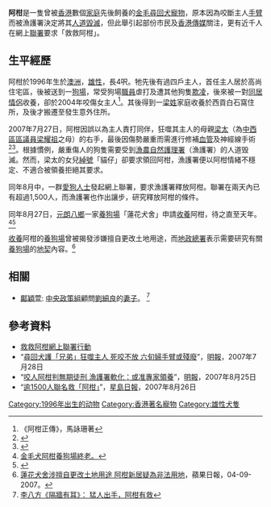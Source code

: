 {{noteTA
|1=zh-hans:金毛寻回犬;zh-hk:金毛尋回犬;zh-tw:黃金獵犬;
}}
{{Infobox animal
| name                    = 阿柑
| image                   = 
| caption                 = 
| othername               = 
| species                 = [[狗|狗]]
| breed                   = [[黃金獵犬|黃金獵犬]]
| gender                  = 雄性
| birth_date              = 1996年
| birth_place             =[[澳洲|澳洲]] 
| nationality             = 
| known                   = 
| owner                   = 
}}
'''阿柑'''是一隻曾被[[香港|香港]]數個[[家庭|家庭]]先後飼養的[[金毛尋回犬|金毛尋回犬]][[寵物|寵物]]，原本因為咬斷主人[[手臂|手臂]]而被漁護署決定將其[[人道毀滅|人道毀滅]]，但此舉引起部份市民及[[香港傳媒|香港傳媒]]關注，更有近千人在網上[[簽名|聯署]]要求「救救阿柑」。

==生平經歷==

阿柑於1996年生於[[澳洲|澳洲]]，[[雄性|雄性]]，長4呎。牠先後有過四戶主人，首任主人居於高尚住宅區，後被送到一[[養狗場|狗場]]，常受狗場[[職員|職員]]虐打及遭其他狗隻[[欺凌|欺凌]]，後來被一對[[同居|同居]][[情侶|情侶]]收養，卻於2004年咬傷女主人<ref>《阿柑正傳》，馬詠珊著</ref>。其後得到一[[梁姓|梁姓]]家庭收養於西貢白石窩住所，及後才搬遷至發生意外住所。

2007年7月27日，阿柑因誤以為主人責打同伴，狂噬其主人的母親[[梁太|梁太]]（為[[中西區_(香港)|中西區]][[區議員|區議員]][[梁耀祖|梁耀祖]]之母）的右手，最後因傷勢嚴重而需進行修補[[血管|血管]]及神經線手術<ref>{{Cite web|url=http://the-sun.on.cc/channels/news/20070729/20070729025104_0000.html|title=酷熱月圓現獸性 已故區議員之母遇險 癲狗噬女主臂裂見骨|accessdate=2018-11-25|date=2007-07-29|publisher=太陽報}}</ref><ref>{{Cite web|url=https://hk.news.appledaily.com/local/daily/article/20070729/7379799|title=不忿同伴遭斥罵金毛犬發狂咬主人|accessdate=2018-11-25|date=2007-07-29|publisher=蘋果日報}}</ref>。根據慣例，嚴重傷人的狗隻需要受到[[漁農自然護理署|漁農自然護理署]]（漁護署）的人道毁滅。然而，梁太的女兒[[綽號|綽號]]「貓仔」卻要求領回阿柑，漁護署便以阿柑情緒不穩定、不適合被領養拒絕其要求。

同年8月中，一群[[愛狗人士|愛狗人士]]發起網上聯署，要求漁護署釋放阿柑。聯署在兩天內已有超過1,500人，而漁護署也作出讓步，研究釋放阿柑的條件。

同年8月27日，[[元朗|元朗]][[八鄉|八鄉]]一家[[養狗場|養狗場]]「蓮花犬舍」申請[[收養|收養]]阿柑，待之直至天年。 <ref>[http://www1.appledaily.atnext.com/template/apple/art_main.cfm?iss_id=20070829&sec_id=4104&subsec_id=11867&art_id=10084458 金毛犬阿柑養狗場終老。]</ref><ref>{{Cite web|url=https://hk.appledaily.com/news/art/20091025/13350147|title=八方人物：人狗父子情 阿柑快樂度餘生|accessdate=2018-11-25|author=張文傑|date=2009-10-25|publisher=蘋果日報}}</ref>

[[收養|收養]]阿柑的[[養狗場|養狗場]]曾被揭發涉嫌擅自更改土地用途，而[[地政總署|地政總署]]表示需要研究有關[[養狗場|養狗場]]的[[地契|地契]]內容。<ref>[http://appledaily.atnext.com/template/apple/art_main.cfm?iss_id=20070904&sec_id=4104&subsec_id=11867&art_id=10109785 蓮花犬舍涉擅自更改土地用途 阿柑新居疑為非法用地]，蘋果日報，04-09-2007。</ref>

==相關==
* [[鄺穎萱|鄺穎萱]]: [[中央政策組|中央政策組]]顧問[[劉細良|劉細良]]的[[妻子|妻子]]。 <ref>[[李八方|李八方]][http://www1.appledaily.atnext.com/template/apple/art_main.cfm?iss_id=20070825&sec_id=4104&subsec_id=15333&art_id=10070362 《隔牆有耳》： 猛人出手，阿柑有救]</ref>

==參考資料==
<div class="references-small">
<references />
</div> 
*[http://www.petitiononline.com/savegum/petition.html 救救阿柑網上聯署行動]
*“[http://hk.news.yahoo.com/070728/12/2cg6a.html 尋回犬護「兄弟」狂噬主人 死咬不放 六旬婦手臂或殘廢]”，[[明報|明報]]，2007年7月28日
*“[http://hk.news.yahoo.com/070824/12/2ecpu.html 咬人阿柑判無期徒刑 漁護署軟化：或准專家領養]”，[[明報|明報]]，2007年8月25日
*“[https://web.archive.org/web/20070829175002/http://hk.news.yahoo.com/070825/60/2edcl.html 逾1500人聯名救「阿柑」]”，[[星島日報|星島日報]]，2007年8月26日

[[Category:1996年出生的动物|Category:1996年出生的动物]]
[[Category:香港著名寵物|Category:香港著名寵物]]
[[Category:雄性犬隻|Category:雄性犬隻]]